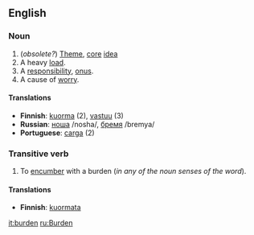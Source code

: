 ==English==

===Noun===
# (''obsolete?'') [[Theme]], [[core]] [[idea]]
# A heavy [[load]].
# A [[responsibility]], [[onus]].
# A cause of [[worry]].

====Translations====
*'''Finnish''': [[kuorma]] (2), [[vastuu]] (3) 
*'''Russian''': [[:ru:ноша|ноша]] /nosha/, [[:ru:бремя|бремя]] /bremya/
*'''Portuguese''': [[carga]] (2)
===Transitive verb===

# To [[encumber]] with a burden (''in any of the noun senses of the word'').

====Translations====
*'''Finnish''': [[kuormata]]

[[it:burden]]
[[ru:Burden]]